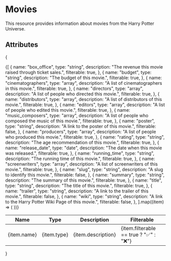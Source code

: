 # Movies
This resource provides information about movies from the Harry Potter Universe.

## Attributes
{
<table>
  <thead>
    <tr>
      <th>Name</th>
      <th>Type</th>
      <th>Description</th>
      <th>Filterable</th>
    </tr>
  </thead>
  <tbody>
    {[
      {
        name: "box_office",
        type: "string",
        description: "The revenue this movie raised through ticket sales.",
        filterable: true,
      },
      {
        name: "budget",
        type: "string",
        description: "The budget of this movie.",
        filterable: true,
      },
      {
        name: "cinematographers",
        type: "array",
        description: "A list of cinematographers in this movie.",
        filterable: true,
      },
      {
        name: "directors",
        type: "array",
        description: "A list of people who directed this movie.",
        filterable: true,
      },
      {
        name: "distributors",
        type: "array",
        description: "A list of distributors of this movie.",
        filterable: true,
      },
      {
        name: "editors",
        type: "array",
        description: "A list of people who edited this movie.",
        filterable: true,
      },
      {
        name: "music_composers",
        type: "array",
        description: "A list of people who composed the music of this movie.",
        filterable: true,
      },
      {
        name: "poster",
        type: "string",
        description: "A link to the poster of this movie.",
        filterable: false,
      },
      {
        name: "producers",
        type: "array",
        description: "A list of people who produced this movie.",
        filterable: true,
      },
      {
        name: "rating",
        type: "string",
        description: "The age recommendation of this movie.",
        filterable: true,
      },
      {
        name: "release_date",
        type: "date",
        description: "The date when this movie was released.",
        filterable: true,
      },
      {
        name: "running_time",
        type: "string",
        description: "The running time of this movie.",
        filterable: true,
      },
      {
        name: "screenwriters",
        type: "array",
        description: "A list of screenwriters of this movie.",
        filterable: true,
      },
      {
        name: "slug",
        type: "string",
        description: "A slug to identify this movie.",
        filterable: false,
      },
      {
        name: "summary",
        type: "string",
        description: "The summary of this movie.",
        filterable: true,
      },
      {
        name: "title",
        type: "string",
        description: "The title of this movie.",
        filterable: true,
      },
      {
        name: "trailer",
        type: "string",
        description: "A link to the trailer of this movie.",
        filterable: false,
      },
      {
        name: "wiki",
        type: "string",
        description: "A link to the Harry Potter Wiki Page of this movie.",
        filterable: false,
      },
    ].map((item) => (
      <tr key={item.name}>
        <td>{item.name}</td>
        <td>{item.type}</td>
        <td>{item.description}</td>
        <td>{item.filterable == true ? "✅" : "❌"}</td>
      </tr>
    ))}
  </tbody>
</table>
}
